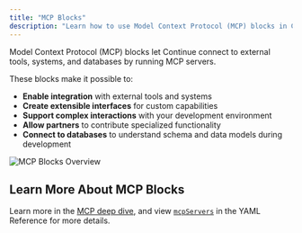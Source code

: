 ```yaml
---
title: "MCP Blocks"
description: "Learn how to use Model Context Protocol (MCP) blocks in Continue to integrate external tools, connect databases, and extend your development environment."
---
```


Model Context Protocol (MCP) blocks let Continue connect to external tools, systems, and databases by running MCP servers.

These blocks make it possible to:

- **Enable integration** with external tools and systems
- **Create extensible interfaces** for custom capabilities
- **Support complex interactions** with your development environment
- **Allow partners** to contribute specialized functionality
- **Connect to databases** to understand schema and data models during development

![MCP Blocks Overview](/images/customization/images/mcp-blocks-overview-c9a104f9b586779c156f9cf34da197c2.png)

## Learn More About MCP Blocks

Learn more in the [MCP deep dive](/customize/deep-dives/mcp), and view [`mcpServers`](/reference#mcpservers) in the YAML Reference for more details.
